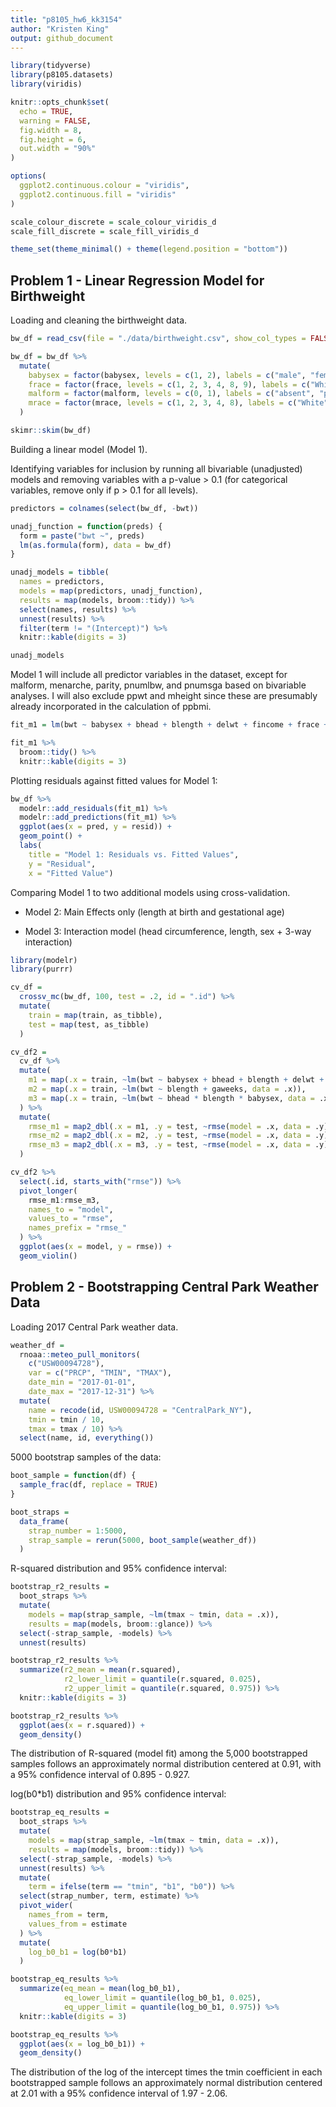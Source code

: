 ```yaml
---
title: "p8105_hw6_kk3154"
author: "Kristen King"
output: github_document
---
```


```r
library(tidyverse)
library(p8105.datasets)
library(viridis)

knitr::opts_chunk$set(
  echo = TRUE, 
  warning = FALSE, 
  fig.width = 8, 
  fig.height = 6, 
  out.width = "90%"
)

options(
  ggplot2.continuous.colour = "viridis", 
  ggplot2.continuous.fill = "viridis"
)

scale_colour_discrete = scale_colour_viridis_d
scale_fill_discrete = scale_fill_viridis_d

theme_set(theme_minimal() + theme(legend.position = "bottom"))
```

## Problem 1 - Linear Regression Model for Birthweight

Loading and cleaning the birthweight data.

```r
bw_df = read_csv(file = "./data/birthweight.csv", show_col_types = FALSE)

bw_df = bw_df %>% 
  mutate(
    babysex = factor(babysex, levels = c(1, 2), labels = c("male", "female")), 
    frace = factor(frace, levels = c(1, 2, 3, 4, 8, 9), labels = c("White", "Black", "Asian", "Puerto Rican", "Other", "Unknown")),
    malform = factor(malform, levels = c(0, 1), labels = c("absent", "present")), 
    mrace = factor(mrace, levels = c(1, 2, 3, 4, 8), labels = c("White", "Black", "Asian", "Puerto Rican", "Other")) 
  )

skimr::skim(bw_df)
```

Building a linear model (Model 1).

Identifying variables for inclusion by running all bivariable (unadjusted) models and removing variables with a p-value > 0.1 (for categorical variables, remove only if p > 0.1 for all levels).

```r
predictors = colnames(select(bw_df, -bwt))

unadj_function = function(preds) {
  form = paste("bwt ~", preds)
  lm(as.formula(form), data = bw_df)
}

unadj_models = tibble(
  names = predictors, 
  models = map(predictors, unadj_function), 
  results = map(models, broom::tidy)) %>% 
  select(names, results) %>% 
  unnest(results) %>% 
  filter(term != "(Intercept)") %>% 
  knitr::kable(digits = 3)

unadj_models
```

Model 1 will include all predictor variables in the dataset, except for malform, menarche, parity, pnumlbw, and pnumsga based on bivariable analyses. I will also exclude ppwt and mheight since these are presumably already incorporated in the calculation of ppbmi.

```r
fit_m1 = lm(bwt ~ babysex + bhead + blength + delwt + fincome + frace + gaweeks + momage + mrace + ppbmi + smoken + wtgain, data = bw_df) 

fit_m1 %>% 
  broom::tidy() %>% 
  knitr::kable(digits = 3)
```

Plotting residuals against fitted values for Model 1:

```r
bw_df %>% 
  modelr::add_residuals(fit_m1) %>% 
  modelr::add_predictions(fit_m1) %>% 
  ggplot(aes(x = pred, y = resid)) + 
  geom_point() + 
  labs(
    title = "Model 1: Residuals vs. Fitted Values", 
    y = "Residual",
    x = "Fitted Value")
```

Comparing Model 1 to two additional models using cross-validation.

* Model 2: Main Effects only (length at birth and gestational age)

* Model 3: Interaction model (head circumference, length, sex + 3-way interaction)

```r
library(modelr)
library(purrr)

cv_df = 
  crossv_mc(bw_df, 100, test = .2, id = ".id") %>% 
  mutate(
    train = map(train, as_tibble),
    test = map(test, as_tibble)
  )

cv_df2 = 
  cv_df %>% 
  mutate(
    m1 = map(.x = train, ~lm(bwt ~ babysex + bhead + blength + delwt + fincome + frace + gaweeks + momage + mrace + ppbmi + smoken + wtgain, data = .x)), 
    m2 = map(.x = train, ~lm(bwt ~ blength + gaweeks, data = .x)), 
    m3 = map(.x = train, ~lm(bwt ~ bhead * blength * babysex, data = .x))
  ) %>% 
  mutate(
    rmse_m1 = map2_dbl(.x = m1, .y = test, ~rmse(model = .x, data = .y)), 
    rmse_m2 = map2_dbl(.x = m2, .y = test, ~rmse(model = .x, data = .y)),
    rmse_m3 = map2_dbl(.x = m3, .y = test, ~rmse(model = .x, data = .y)),
  )

cv_df2 %>% 
  select(.id, starts_with("rmse")) %>% 
  pivot_longer(
    rmse_m1:rmse_m3,
    names_to = "model", 
    values_to = "rmse",
    names_prefix = "rmse_"
  ) %>% 
  ggplot(aes(x = model, y = rmse)) + 
  geom_violin()
```

## Problem 2 - Bootstrapping Central Park Weather Data

Loading 2017 Central Park weather data.

```r
weather_df = 
  rnoaa::meteo_pull_monitors(
    c("USW00094728"),
    var = c("PRCP", "TMIN", "TMAX"), 
    date_min = "2017-01-01",
    date_max = "2017-12-31") %>%
  mutate(
    name = recode(id, USW00094728 = "CentralPark_NY"),
    tmin = tmin / 10,
    tmax = tmax / 10) %>%
  select(name, id, everything())
```

5000 bootstrap samples of the data:

```r
boot_sample = function(df) {
  sample_frac(df, replace = TRUE)
}

boot_straps = 
  data_frame(
    strap_number = 1:5000,
    strap_sample = rerun(5000, boot_sample(weather_df))
  )
```

R-squared distribution and 95% confidence interval:

```r
bootstrap_r2_results = 
  boot_straps %>% 
  mutate(
    models = map(strap_sample, ~lm(tmax ~ tmin, data = .x)), 
    results = map(models, broom::glance)) %>% 
  select(-strap_sample, -models) %>% 
  unnest(results)

bootstrap_r2_results %>% 
  summarize(r2_mean = mean(r.squared), 
            r2_lower_limit = quantile(r.squared, 0.025), 
            r2_upper_limit = quantile(r.squared, 0.975)) %>% 
  knitr::kable(digits = 3)

bootstrap_r2_results %>% 
  ggplot(aes(x = r.squared)) + 
  geom_density()
```

The distribution of R-squared (model fit) among the 5,000 bootstrapped samples follows an approximately normal distribution centered at 0.91, with a 95% confidence interval of 0.895 - 0.927.


log(b0*b1) distribution and 95% confidence interval:

```r
bootstrap_eq_results = 
  boot_straps %>% 
  mutate(
    models = map(strap_sample, ~lm(tmax ~ tmin, data = .x)), 
    results = map(models, broom::tidy)) %>% 
  select(-strap_sample, -models) %>% 
  unnest(results) %>% 
  mutate(
    term = ifelse(term == "tmin", "b1", "b0")) %>% 
  select(strap_number, term, estimate) %>% 
  pivot_wider(
    names_from = term, 
    values_from = estimate
  ) %>% 
  mutate(
    log_b0_b1 = log(b0*b1)
  )

bootstrap_eq_results %>% 
  summarize(eq_mean = mean(log_b0_b1), 
            eq_lower_limit = quantile(log_b0_b1, 0.025), 
            eq_upper_limit = quantile(log_b0_b1, 0.975)) %>% 
  knitr::kable(digits = 3)

bootstrap_eq_results %>% 
  ggplot(aes(x = log_b0_b1)) + 
  geom_density()
```

The distribution of the log of the intercept times the tmin coefficient in each bootstrapped sample follows an approximately normal distribution centered at 2.01 with a 95% confidence interval of 1.97 - 2.06.

